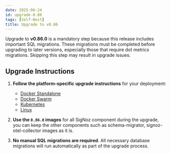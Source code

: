 ```yaml
---
date: 2025-06-24
id: upgrade-0.86
tags: [Self-Host]
title: Upgrade to v0.86
---
```


Upgrade to **v0.86.0** is a mandatory step because this release includes important SQL migrations. These migrations must be completed before upgrading to later versions, especially those that require dot metrics migrations. Skipping this step may result in upgrade issues.

## Upgrade Instructions

1. **Follow the platform-specific upgrade instructions** for your deployment:
   - [Docker Standalone](https://signoz.io/docs/operate/migration/upgrade-standard/#docker-standalonee)
   - [Docker Swarm](https://signoz.io/docs/operate/migration/upgrade-standard/#docker-swarm-cluster)
   - [Kubernetes](https://signoz.io/docs/operate/migration/upgrade-standard/#kubernetes-deployment)
   - [Linux](https://signoz.io/docs/operate/migration/upgrade-standard/#linux-binary-installation)

2. **Use the `0.86.0` images** for all SigNoz component during the upgrade, you can keep the other components such as schema-migrator, signoz-otel-collector images as it is.

3. **No manual SQL migrations are required**. All necessary database migrations will run automatically as part of the upgrade process.


